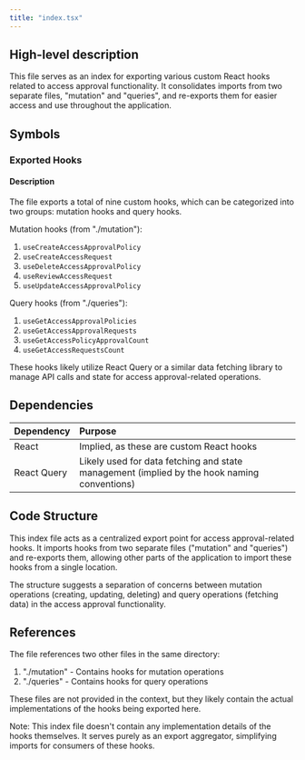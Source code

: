 ```yaml
---
title: "index.tsx"
---
```


## High-level description
This file serves as an index for exporting various custom React hooks related to access approval functionality. It consolidates imports from two separate files, "mutation" and "queries", and re-exports them for easier access and use throughout the application.

## Symbols

### Exported Hooks
#### Description
The file exports a total of nine custom hooks, which can be categorized into two groups: mutation hooks and query hooks.

Mutation hooks (from "./mutation"):
1. `useCreateAccessApprovalPolicy`
2. `useCreateAccessRequest`
3. `useDeleteAccessApprovalPolicy`
4. `useReviewAccessRequest`
5. `useUpdateAccessApprovalPolicy`

Query hooks (from "./queries"):
1. `useGetAccessApprovalPolicies`
2. `useGetAccessApprovalRequests`
3. `useGetAccessPolicyApprovalCount`
4. `useGetAccessRequestsCount`

These hooks likely utilize React Query or a similar data fetching library to manage API calls and state for access approval-related operations.

## Dependencies
| Dependency | Purpose |
|:-----------|:--------|
| React | Implied, as these are custom React hooks |
| React Query | Likely used for data fetching and state management (implied by the hook naming conventions) |

## Code Structure
This index file acts as a centralized export point for access approval-related hooks. It imports hooks from two separate files ("mutation" and "queries") and re-exports them, allowing other parts of the application to import these hooks from a single location.

The structure suggests a separation of concerns between mutation operations (creating, updating, deleting) and query operations (fetching data) in the access approval functionality.

## References
The file references two other files in the same directory:
1. "./mutation" - Contains hooks for mutation operations
2. "./queries" - Contains hooks for query operations

These files are not provided in the context, but they likely contain the actual implementations of the hooks being exported here.

Note: This index file doesn't contain any implementation details of the hooks themselves. It serves purely as an export aggregator, simplifying imports for consumers of these hooks.
